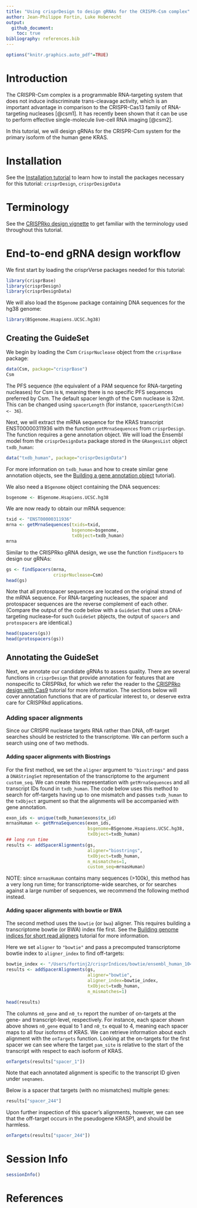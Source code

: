 ```yaml
---
title: "Using crisprDesign to design gRNAs for the CRISPR-Csm complex"
author: Jean-Philippe Fortin, Luke Hoberecht
output: 
  github_document:
    toc: true
bibliography: references.bib
---
```


```r
options("knitr.graphics.auto_pdf"=TRUE)
```

# Introduction

The CRISPR-Csm complex is a programmable RNA-targeting system that does 
not induce indiscriminate trans-cleavage activity, which is 
an important advantage in comparison to the CRISPR-Cas13 family of RNA-targeting
nucleases [@csm1]. It has recently been shown that it can be use to
perform effective single-molecule live-cell RNA imaging [@csm2]. 

In this tutorial, we will design gRNAs for the CRISPR-Csm system for the
primary isoform of the human gene KRAS. 

# Installation

See the [Installation tutorial](https://github.com/crisprVerse/Tutorials/tree/master/Installation) to learn how to install the packages necessary for this tutorial:
`crisprDesign`, `crisprDesignData`


# Terminology

See the [CRISPRko design vignette](https://github.com/crisprVerse/Tutorials/tree/master/Design_CRISPRko_Cas9) to get familiar with the terminology used throughout
this tutorial.


# End-to-end gRNA design workflow

We first start by loading the crisprVerse packages needed for 
this tutorial:

```r
library(crisprBase)
library(crisprDesign)
library(crisprDesignData)
```

We will also load the `BSgenome` package containing DNA sequences for the hg38
genome:

```r
library(BSgenome.Hsapiens.UCSC.hg38)
```


## Creating the GuideSet

We begin by loading the Csm `CrisprNuclease` object from the `crisprBase`
package:

```r
data(Csm, package="crisprBase")
Csm
```

The PFS sequence (the equivalent of a PAM sequence for RNA-targeting nucleases)
for Csm is `N`, meaning there is no specific PFS sequences preferred by Csm. 
The default spacer length of the Csm nuclease is 32nt. This can be changed
using `spacerLength` (for instance, `spacerLength(Csm) <- 36`). 

Next, we will extract the mRNA sequence for the KRAS transcript ENST00000311936 
with the function `getMrnaSequences` from `crisprDesign`. The function
requires a gene annotation object. We will load the Ensembl model from
the `crisprDesignData` package stored in the `GRangesList` object `txdb_human`:

```r
data("txdb_human", package="crisprDesignData")
```

For more information on `txdb_human` and how to create similar gene 
annotation objects, see the [Building a gene annotation object](https://github.com/crisprVerse/Tutorials/tree/master/Building_Gene_Annotation) tutorial).

We also need a `BSgenome` object containing the DNA sequences:

```r
bsgenome <- BSgenome.Hsapiens.UCSC.hg38
```

We are now ready to obtain our mRNA sequence:

```r
txid <- "ENST00000311936"
mrna <- getMrnaSequences(txids=txid,
                         bsgenome=bsgenome,
                         txObject=txdb_human)
mrna
```

Similar to the CRISPRko gRNA design, we use the function `findSpacers` 
to design our gRNAs:

```r
gs <- findSpacers(mrna,
                  crisprNuclease=Csm)
head(gs)
```

Note that all protospacer sequences are located on the original strand of 
the mRNA sequence. For RNA-targeting nucleases, the spacer and protospacer 
sequences are the reverse complement of each other. 
(Compare the output of the code below with a `GuideSet` that 
uses a DNA-targeting nuclease--for such `GuideSet` pbjects, the output 
of `spacers` and `protospacers` are identical.)

```r
head(spacers(gs))
head(protospacers(gs))
```


## Annotating the GuideSet

Next, we annotate our candidate gRNAs to assess quality. There are several 
functions in `crisprDesign` that provide annotation for features that are 
nonspecific to CRISPRkd, for which we refer the reader to the
[CRISPRko design with Cas9](https://github.com/crisprVerse/Tutorials/tree/master/Design_CRISPRko_Cas9) tutorial for more information. The sections below will 
cover annotation functions that are of particular interest to,
or deserve extra care for CRISPRkd applications.

### Adding spacer alignments

Since our CRISPR nuclease targets RNA rather than DNA, off-target 
searches should be restricted to the transcriptome. We can perform
such a search using one of two methods.

#### Adding spacer alignments with Biostrings

For the first method, we set the `aligner` argument to `"biostrings"` 
and pass a `DNAStringSet` representation of the transcriptome to the 
argument `custom_seq`. We can create this representation with
`getMrnaSequences` and all transcript IDs found in `txdb_human`. 
The code below uses this method to search for off-targets having up to
one mismatch and passes `txdb_human` to the `txObject` argument so 
that the alignments will be accompanied with gene annotation.

```r
exon_ids <- unique(txdb_human$exons$tx_id)
mrnasHuman <- getMrnaSequences(exon_ids,
                               bsgenome=BSgenome.Hsapiens.UCSC.hg38,
                               txObject=txdb_human)
## long run time
results <- addSpacerAlignments(gs,
                               aligner="biostrings",
                               txObject=txdb_human,
                               n_mismatches=1,
                               custom_seq=mrnasHuman)
```

NOTE: since `mrnasHuman` contains many sequences (>100k), this method 
has a very long run time; for transcriptome-wide searches, 
or for searches against a large number of sequences, we recommend the 
following method instead.


#### Adding spacer alignments with bowtie or BWA

The second method uses the `bowtie` (or `bwa`) aligner. This requires 
building a transcriptome bowtie (or BWA) index file first. See the [Building genome indices for short read aligners](https://github.com/crisprVerse/Tutorials/tree/master/Building_Genome_Indices) tutorial for more information. 

Here we set `aligner` to `"bowtie"` and pass a precomputed 
transcriptome bowtie index to `aligner_index` to find off-targets:

```r
bowtie_index <- "/Users/fortinj2/crisprIndices/bowtie/ensembl_human_104/ensembl_human_104"
results <- addSpacerAlignments(gs,
                               aligner="bowtie",
                               aligner_index=bowtie_index,
                               txObject=txdb_human,
                               n_mismatches=1)
```
```r
head(results)
```

The columns `n0_gene` and `n0_tx` report the number of on-targets
at the gene- and transcript-level, respectively. For instance, 
each spacer shown above shows `n0_gene` equal to 1 and `n0_tx` 
equal to 4, meaning each spacer maps to all four isoforms of KRAS.
We can retrieve information about each alignment with the `onTargets`
function. Looking at the on-targets for the first spacer we can see 
where the target `pam_site` is relative to the start of the transcript
with respect to each isoform of KRAS.

```r
onTargets(results["spacer_1"])
```

Note that each annotated alignment is specific to the transcript 
ID given under `seqnames`.

Below is a spacer that targets (with no mismatches) multiple genes:

```r
results["spacer_244"]
```

Upon further inspection of this spacer's alignments, 
however, we can see that the off-target occurs in the pseudogene KRASP1,
and should be harmless.

```r
onTargets(results["spacer_244"])
```



# Session Info

```r
sessionInfo()
```


# References


